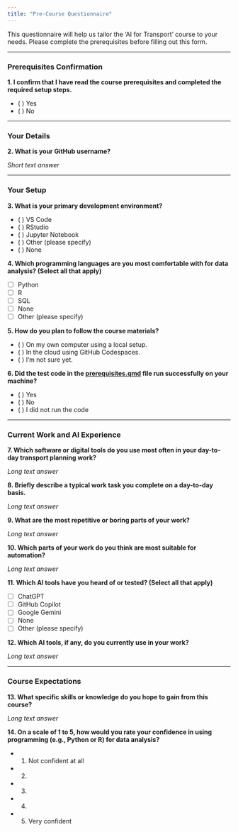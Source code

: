 ```yaml
---
title: "Pre-Course Questionnaire"
---
```


This questionnaire will help us tailor the 'AI for Transport' course to your needs. Please complete the prerequisites before filling out this form.

---

### Prerequisites Confirmation

**1. I confirm that I have read the course prerequisites and completed the required setup steps.**

*   ( ) Yes
*   ( ) No

---

### Your Details

**2. What is your GitHub username?**

*Short text answer*

---

### Your Setup

**3. What is your primary development environment?**

*   ( ) VS Code
*   ( ) RStudio
*   ( ) Jupyter Notebook
*   ( ) Other (please specify)
*   ( ) None

**4. Which programming languages are you most comfortable with for data analysis? (Select all that apply)**

*   [ ] Python
*   [ ] R
*   [ ] SQL
*   [ ] None
*   [ ] Other (please specify)

**5. How do you plan to follow the course materials?**

*   ( ) On my own computer using a local setup.
*   ( ) In the cloud using GitHub Codespaces.
*   ( ) I'm not sure yet.

**6. Did the test code in the [prerequisites.qmd](prerequisites.qmd) file run successfully on your machine?**

*   ( ) Yes
*   ( ) No
*   ( ) I did not run the code

---

### Current Work and AI Experience

**7. Which software or digital tools do you use most often in your day-to-day transport planning work?**

*Long text answer*

**8. Briefly describe a typical work task you complete on a day-to-day basis.**

*Long text answer*

**9. What are the most repetitive or boring parts of your work?**

*Long text answer*

**10. Which parts of your work do you think are most suitable for automation?**

*Long text answer*

**11. Which AI tools have you heard of or tested? (Select all that apply)**

*   [ ] ChatGPT
*   [ ] GitHub Copilot
*   [ ] Google Gemini
*   [ ] None
*   [ ] Other (please specify)

**12. Which AI tools, if any, do you currently use in your work?**

*Long text answer*

---

### Course Expectations

**13. What specific skills or knowledge do you hope to gain from this course?**

*Long text answer*

**14. On a scale of 1 to 5, how would you rate your confidence in using programming (e.g., Python or R) for data analysis?**

*   (1) Not confident at all
*   (2)
*   (3)
*   (4)
*   (5) Very confident
